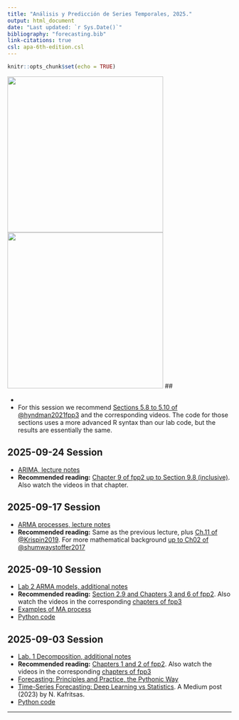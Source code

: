 ```yaml
---
title: "Análisis y Predicción de Series Temporales, 2025."
output: html_document
date: "Last updated: `r Sys.Date()`"
bibliography: "forecasting.bib"
link-citations: true 
csl: apa-6th-edition.csl
---
```


```r
knitr::opts_chunk$set(echo = TRUE)
``` 

<!-- ![](QR.png){height=300px} ![ ](CarracaOkavango-067-DSCN1299.JPG){height=250px} -->
<!-- ![](QR.png){height=350px} ![ ](20170820-0923-DSCN1835-Cuco.JPG){height=350px} -->

![](QR.png){height=350px} ![ ](Colibri-Canada.jpg){height=350px} 
## 

+
+ For this session we recommend [Sections 5.8 to 5.10 of @hyndman2021fpp3](https://otexts.com/fpp3/accuracy.html#accuracy) and the corresponding videos. The code for those sections uses a more advanced R syntax than our lab code, but the results are essentially the same. 


## 2025-09-24 Session 

+ [ARIMA, lecture notes](./2025_09_24_ARIMA/2025_09_24_ARIMA.html)
+ **Recommended reading:** [Chapter 9 of fpp2 up to Section 9.8 (inclusive)](https://otexts.com/fpp3/arima.html#arima). Also watch the videos in that chapter.



## 2025-09-17 Session 

+ [ARMA processes, lecture notes](./2025_09_17_ARMA/2025_09_17_ARMA.html)
+ **Recommended reading:** Same as the previous lecture, plus [Ch.11 of @Krispin2019](https://github.com/PacktPublishing/Hands-On-Time-Series-Analysis-with-R). For more mathematical background [up to Ch02 of @shumwaystoffer2017](https://link.springer.com/book/10.1007/978-3-319-52452-8) 



## 2025-09-10 Session 

+ [Lab 2 ARMA models, additional notes](./2025_09_10_StochasticProcess_ARMA/2025_09_10_StochasticProcess_ARMA.html)
+ **Recommended reading:** [Section 2.9 and Chapters 3 and 6 of fpp2](https://otexts.com/fpp2/). Also watch the videos in the corresponding [chapters of fpp3](https://otexts.com/fpp3/)
+ [Examples of MA process](./2025_09_10_StochasticProcess_ARMA/2025_09_10_StochasticProcess_ARMA_files/MA_examples.html)
+ [Python code](./2025_09_10_StochasticProcess_ARMA/2025_09_10_ARMA_Lecture_Python.html)


## 2025-09-03 Session 

+ [Lab. 1 Decomposition, additional notes](./2025_09_03_Decomposition/2025_09_03_Decomposition.html)
+ **Recommended reading:** [Chapters 1 and 2 of fpp2](https://otexts.com/fpp2/). Also watch the videos in the corresponding [chapters of fpp3](https://otexts.com/fpp3/)
+ [Forecasting: Principles and Practice, the Pythonic Way](https://otexts.com/fpppy/)
+ [Time-Series Forecasting: Deep Learning vs Statistics](https://medium.com/data-science/time-series-forecasting-deep-learning-vs-statistics-who-wins-c568389d02df). A Medium post (2023) by N. Kafritsas.
+ [Python code](./2025_09_03_Decomposition/Lab_1_Decomposition.html)



<!-- + [Lab. 1 Decomposition](Lab_1_Decomposition_grupoB_2.html)   -->
<!-- [R Source Code](Lab_1_Decomposition_grupoB_2.R)   -->
<!-- + [Lab. 1. Additional code, Stochastic Processes](Lab_1a_StochasticProcesses_grupoB.html)   -->
<!--   [R Source Code](Lab_1a_StochasticProcesses_grupoB .R) -->

<hr>

<!-- ## Lab 10 -->

<!-- + [RNN_extra_slides.pdf](RNN_extra_slides.pdf) -->


<!-- Recomendamos ver el siguiente vídeo para la próxima sesión:   -->
<!-- [Recurrent Neural Networks (RNN) and Long Short-Term Memory (LSTM) by Brandon Rohrer](https://www.youtube.com/watch?v=WCUNPb-5EYI) -->



<!-- + [Lab10_XGBoostForecasting.html](Lab10_XGBoostForecasting.html)   -->

<!-- + [Lab10_MLPforecasting_grupoB.html](Lab10_MLPforecasting_grupoB.html)   -->
<!--   [R Source Code](Lab10_MLPforecasting_grupoB.r)   -->

<!-- + [Lab10_FT_DemandTemperature_solution_grupoB.html](Lab10_FT_DemandTemperature_solution_grupoB.html)   -->
<!--   [R Source Code](Lab10_FT_DemandTemperature_solution_grupoB.r)   -->

<!-- ## Lab 8 -->

<!-- + [Lab8_DynamicRegressionModelsForecastingExample.html](Lab8_DynamicRegressionModelsForecastingExample.html) -->
<!-- + [Lab8_DynamicRegressionModelsForecastingExample.R](Lab8_DynamicRegressionModelsForecastingExample.R) -->
<!-- + [macro_econ_TR.csv](https://gist.githubusercontent.com/fsansegundo/4bdccfde57696118164f88a55c7d85ef/raw/4a9cf86f907a61fa47631094a7e84c7ca322d098/macro_econ_TR.csv).  -->
<!-- + [macro_econ_TS.csv](https://gist.githubusercontent.com/fsansegundo/4bdccfde57696118164f88a55c7d85ef/raw/4a9cf86f907a61fa47631094a7e84c7ca322d098/macro_econ_TS.csv) -->

<!-- ## Lab 7 -->

<!-- + [Lab7_DynamicRegressionModels_GrupoB.html](Lab7_DynamicRegressionModels_GrupoB.html)   -->
<!--   [R Source Code](Lab7_DynamicRegressionModels_GrupoB.r)   -->
<!-- + [Lab7_TF_Seasonal_GrupoB.R](Lab7_TF_Seasonal_GrupoB.R)   -->

<!-- ## Lab 6 -->

<!-- + [Lab6_Prophet_v7.html](Lab6_Prophet_v7.html)  -->

<!-- ## Lab 4 -->

<!-- + [Lab. 4 SARIMA models](Lab4_SARIMA__CarRegistrationsWithTV_GrupoB.html)  -->
<!--   [R Source Code](Lab4_SARIMA__CarRegistrationsWithTV_GrupoB.r) -->


<!-- + [Lab. 4 ARIMA models](Lab4_ARIMA_grupoB.html)   -->
<!--   [R Source Code](Lab4_ARIMA_grupoB.R) -->

<!-- + Suggested Reading: -->

<!--   - [Ch.09 of @hyndman2021fpp3, Sections 9.1 to 9.5](https://otexts.com/fpp3/arima.html#arima). For the second edition see -->
<!--   [Chapter 8 of FPP2, Sections 8.1 to 8.8](https://otexts.com/fpp2/arima.html#arima) -->
<!--   - [Ch.11 of @Krispin2019](https://github.com/PacktPublishing/Hands-On-Time-Series-Analysis-with-R) -->
<!--   - [Ch02 of @shumwaystoffer2017](https://link.springer.com/book/10.1007/978-3-319-52452-8)  -->


<!-- <hr> -->

<!-- ## Lab 2 -->

<!-- <div style="color:red">UPDATED (unified in a single document):</div> -->

<!-- + [Lab. 2 ARMA models](Lab_2_ARMA_grupoB.html)   -->
<!--   [R Source Code](Lab_2_ARMA_grupoB.R) -->


<!-- + Suggested Reading: -->

<!--   - [Ch.09 of FPP3, Sections 9.1 to 9.5](https://otexts.com/fpp3/arima.html#arima) -->
<!--   - [Ch.11 of @Krispin2019](https://github.com/PacktPublishing/Hands-On-Time-Series-Analysis-with-R) -->
<!--   - For more mathematical background [up to Ch02 of @shumwaystoffer2017](https://link.springer.com/book/10.1007/978-3-319-52452-8)  -->

<!-- <hr> -->





